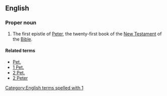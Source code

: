 ==English==

===Proper noun===
{{en-proper noun}}
{{book of the Bible|First Epistle of Peter}}

# {{context|biblical|lang=en}}  The first epistle of [[Peter]], the twenty-first book of the [[New Testament]] of the [[Bible]].

====Related terms====
*[[Pet.]]
*[[1 Pet.]]
*[[2 Pet.]]
*[[2 Peter]]

[[Category:English terms spelled with 1]]